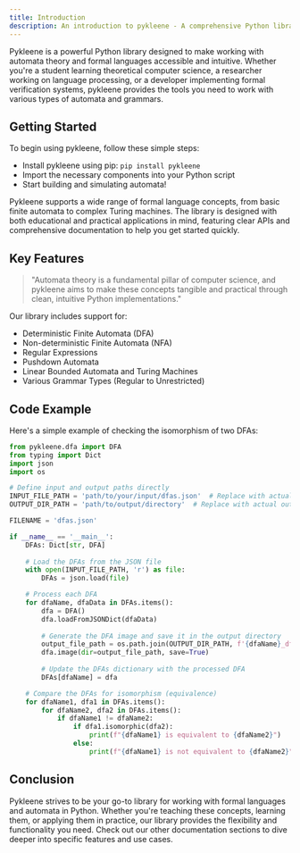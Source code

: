```yaml
---
title: Introduction
description: An introduction to pykleene - A comprehensive Python library for automata theory and formal languages
---
```


Pykleene is a powerful Python library designed to make working with automata theory and formal languages accessible and intuitive. Whether you're a student learning theoretical computer science, a researcher working on language processing, or a developer implementing formal verification systems, pykleene provides the tools you need to work with various types of automata and grammars.

## Getting Started

To begin using pykleene, follow these simple steps:
- Install pykleene using pip: `pip install pykleene`
- Import the necessary components into your Python script
- Start building and simulating automata!

Pykleene supports a wide range of formal language concepts, from basic finite automata to complex Turing machines. The library is designed with both educational and practical applications in mind, featuring clear APIs and comprehensive documentation to help you get started quickly.

## Key Features

> "Automata theory is a fundamental pillar of computer science, and pykleene aims to make these concepts tangible and practical through clean, intuitive Python implementations."

Our library includes support for:
- Deterministic Finite Automata (DFA)
- Non-deterministic Finite Automata (NFA)
- Regular Expressions
- Pushdown Automata
- Linear Bounded Automata and Turing Machines
- Various Grammar Types (Regular to Unrestricted)

## Code Example

Here's a simple example of checking the isomorphism of two DFAs: 

```python showLineNumbers
from pykleene.dfa import DFA
from typing import Dict
import json
import os

# Define input and output paths directly
INPUT_FILE_PATH = 'path/to/your/input/dfas.json'  # Replace with actual path to the input file
OUTPUT_DIR_PATH = 'path/to/output/directory'  # Replace with actual output directory path

FILENAME = 'dfas.json'

if __name__ == '__main__':
    DFAs: Dict[str, DFA]
    
    # Load the DFAs from the JSON file
    with open(INPUT_FILE_PATH, 'r') as file:
        DFAs = json.load(file)

    # Process each DFA
    for dfaName, dfaData in DFAs.items():
        dfa = DFA()
        dfa.loadFromJSONDict(dfaData)
        
        # Generate the DFA image and save it in the output directory
        output_file_path = os.path.join(OUTPUT_DIR_PATH, f'{dfaName}_dfa.png')
        dfa.image(dir=output_file_path, save=True)
        
        # Update the DFAs dictionary with the processed DFA
        DFAs[dfaName] = dfa

    # Compare the DFAs for isomorphism (equivalence)
    for dfaName1, dfa1 in DFAs.items():
        for dfaName2, dfa2 in DFAs.items():
            if dfaName1 != dfaName2:
                if dfa1.isomorphic(dfa2):
                    print(f"{dfaName1} is equivalent to {dfaName2}")
                else:
                    print(f"{dfaName1} is not equivalent to {dfaName2}")
```

## Conclusion

Pykleene strives to be your go-to library for working with formal languages and automata in Python. Whether you're teaching these concepts, learning them, or applying them in practice, our library provides the flexibility and functionality you need. Check out our other documentation sections to dive deeper into specific features and use cases.